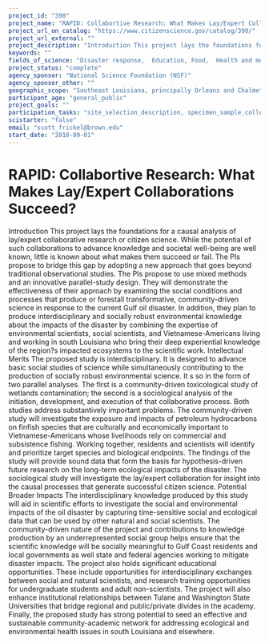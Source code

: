 ```yaml
---
project_id: "390"
project_name: "RAPID: Collabortive Research: What Makes Lay/Expert Collaborations Succeed?"
project_url_on_catalog: "https://www.citizenscience.gov/catalog/390/"
project_url_external: ""
project_description: "Introduction This project lays the foundations for a causal analysis of lay/expert collaborative research or citizen science. While the potential of such collaborations to advance knowledge and societal well-being are well known, little is known about what makes them succeed or fail. The PIs propose to bridge this gap by adopting a new approach that goes beyond traditional observational studies. The PIs propose to use mixed methods and an innovative parallel-study design. They will demonstrate the effectiveness of their approach by examining the social conditions and processes that produce or forestall transformative, community-driven science in response to the current Gulf oil disaster. In addition, they plan to produce interdisciplinary and socially robust environmental knowledge about the impacts of the disaster by combining the expertise of environmental scientists, social scientists, and Vietnamese-Americans living and working in south Louisiana who bring their deep experiential knowledge of the region?s impacted ecosystems to the scientific work.  Intellectual Merits The proposed study is interdisciplinary. It is designed to advance basic social studies of science while simultaneously contributing to the production of socially robust environmental science. It s so in the form of two parallel analyses. The first is a community-driven toxicological study of wetlands contamination; the second is a sociological analysis of the initiation, development, and execution of that collaborative process. Both studies address substantively important problems. The community-driven study will investigate the exposure and impacts of petroleum hydrocarbons on finfish species that are culturally and economically important to Vietnamese-Americans whose livelihoods rely on commercial and subsistence fishing. Working together, residents and scientists will identify and prioritize target species and biological endpoints. The findings of the study will provide sound data that form the basis for hypothesis-driven future research on the long-term ecological impacts of the disaster. The sociological study will investigate the lay/expert collaboration for insight into the causal processes that generate successful citizen science.  Potential Broader Impacts  The interdisciplinary knowledge produced by this study will aid in scientific efforts to investigate the social and environmental impacts of the oil disaster by capturing time-sensitive social and ecological data that can be used by other natural and social scientists. The community-driven nature of the project and contributions to knowledge production by an underrepresented social group helps ensure that the scientific knowledge will be socially meaningful to Gulf Coast residents and local governments as well state and federal agencies working to mitigate disaster impacts. The project also holds significant educational opportunities. These include opportunities for interdisciplinary exchanges between social and natural scientists, and research training opportunities for undergraduate students and adult non-scientists. The project will also enhance institutional relationships between Tulane and Washington State Universities that bridge regional and public/private divides in the academy. Finally, the proposed study has strong potential to seed an effective and sustainable community-academic network for addressing ecological and environmental health issues in south Louisiana and elsewhere."
keywords: ""
fields_of_science: "Disaster response,  Education, Food,  Health and medicine,  Social science"
project_status: "complete"
agency_sponsor: "National Science Foundation (NSF)"
agency_sponsor_other: ""
geographic_scope: "Southeast Louisiana, principally Orleans and Chalmette Parishes"
participant_age: "general_public"
project_goals: ""
participation_tasks: "site_selection_description, specimen_sample_collection, transcription"
scistarter: "false"
email: "scott_frickel@brown.edu"
start_date: "2010-09-01"
---
```


# RAPID: Collabortive Research: What Makes Lay/Expert Collaborations Succeed?

Introduction This project lays the foundations for a causal analysis of lay/expert collaborative research or citizen science. While the potential of such collaborations to advance knowledge and societal well-being are well known, little is known about what makes them succeed or fail. The PIs propose to bridge this gap by adopting a new approach that goes beyond traditional observational studies. The PIs propose to use mixed methods and an innovative parallel-study design. They will demonstrate the effectiveness of their approach by examining the social conditions and processes that produce or forestall transformative, community-driven science in response to the current Gulf oil disaster. In addition, they plan to produce interdisciplinary and socially robust environmental knowledge about the impacts of the disaster by combining the expertise of environmental scientists, social scientists, and Vietnamese-Americans living and working in south Louisiana who bring their deep experiential knowledge of the region?s impacted ecosystems to the scientific work.  Intellectual Merits The proposed study is interdisciplinary. It is designed to advance basic social studies of science while simultaneously contributing to the production of socially robust environmental science. It s so in the form of two parallel analyses. The first is a community-driven toxicological study of wetlands contamination; the second is a sociological analysis of the initiation, development, and execution of that collaborative process. Both studies address substantively important problems. The community-driven study will investigate the exposure and impacts of petroleum hydrocarbons on finfish species that are culturally and economically important to Vietnamese-Americans whose livelihoods rely on commercial and subsistence fishing. Working together, residents and scientists will identify and prioritize target species and biological endpoints. The findings of the study will provide sound data that form the basis for hypothesis-driven future research on the long-term ecological impacts of the disaster. The sociological study will investigate the lay/expert collaboration for insight into the causal processes that generate successful citizen science.  Potential Broader Impacts  The interdisciplinary knowledge produced by this study will aid in scientific efforts to investigate the social and environmental impacts of the oil disaster by capturing time-sensitive social and ecological data that can be used by other natural and social scientists. The community-driven nature of the project and contributions to knowledge production by an underrepresented social group helps ensure that the scientific knowledge will be socially meaningful to Gulf Coast residents and local governments as well state and federal agencies working to mitigate disaster impacts. The project also holds significant educational opportunities. These include opportunities for interdisciplinary exchanges between social and natural scientists, and research training opportunities for undergraduate students and adult non-scientists. The project will also enhance institutional relationships between Tulane and Washington State Universities that bridge regional and public/private divides in the academy. Finally, the proposed study has strong potential to seed an effective and sustainable community-academic network for addressing ecological and environmental health issues in south Louisiana and elsewhere.

